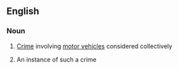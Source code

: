 ==English==

===Noun===
{{en-noun|s|-}}

#{{uncountable}} [[crime|Crime]] involving [[motor vehicle]]s considered collectively
#{{countable}} An instance of such a crime